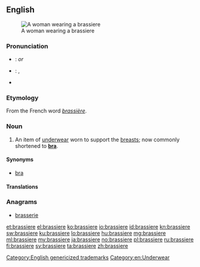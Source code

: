{{also|brassière}}
==English==
{{wikipedia}}
[[Image:Buestenhalter-2.jpg|thumb|A woman wearing a brassiere]]

===Pronunciation===
* {{a|UK}}: {{IPA|/ˈbræzɪɛə/}} ''or'' {{IPA|/ˈbræsɪɛə/}}
* {{a|US}}: {{enPR|brə-zĭrʹ}}, {{IPA|/brəˈzɪr/}}
* {{audio|en-us-brassiere.ogg|Audio (US)|lang=en}}

===Etymology===
From the French word ''[[brassière]]''.

===Noun===
{{en-noun}}

# An item of [[underwear]] worn to support the [[breasts]]; now commonly shortened to '''[[bra]]'''.

====Synonyms====
* [[bra]]

====Translations====
{{trans-see|bra}}

===Anagrams===
* [[brasserie#English|brasserie]]

[[Category:English genericized trademarks]]
[[Category:en:Underwear]]

[[et:brassiere]]
[[el:brassiere]]
[[ko:brassiere]]
[[io:brassiere]]
[[id:brassiere]]
[[kn:brassiere]]
[[sw:brassiere]]
[[ku:brassiere]]
[[lo:brassiere]]
[[hu:brassiere]]
[[mg:brassiere]]
[[ml:brassiere]]
[[my:brassiere]]
[[ja:brassiere]]
[[no:brassiere]]
[[pl:brassiere]]
[[ru:brassiere]]
[[fi:brassiere]]
[[sv:brassiere]]
[[ta:brassiere]]
[[zh:brassiere]]